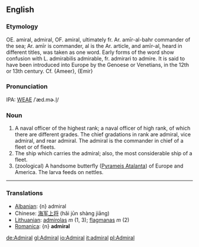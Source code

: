 ==English==
===Etymology===
OE. amiral, admiral, OF. amiral, ultimately fr. Ar. amīr-al-bahr commander of the sea; Ar. amīr is commander, al is the Ar. article, and amīr-al, heard in different titles, was taken as one word. Early forms  of the word show confusion with L. admirabilis admirable, fr. admirari to admire. It is said to have been introduced into  Europe by the Genoese or Venetians, in the 12th or 13th century. Cf. {Ameer}, {Emir}

===Pronunciation===
IPA: [[WEAE]] /ˈæd.mɚ.l̩/

===Noun===
# A naval officer of the highest rank; a naval officer of high rank, of which there are different grades. The chief  gradations in rank are admiral, vice admiral, and rear admiral. The admiral is the commander in chief of a fleet or of fleets.
# The ship which carries the admiral; also, the most considerable ship of a fleet. 
# (zoological) A handsome butterfly ([[Pyrameis Atalanta]]) of Europe and America. The larva feeds on nettles.
----

===Translations===
*[[Albanian]]: {n} admiral
*Chinese: [[海军上将]] (hǎi jūn shàng jiāng)
*[[Lithuanian]]: [[admirolas]] ''m'' (1, 3); [[flagmanas]] ''m'' (2)
*[[Romanica]]: {n} <b>admiral</b>

[[de:Admiral]]
[[gl:Admiral]]
[[io:Admiral]]
[[it:admiral]]
[[pl:Admiral]]